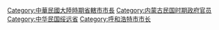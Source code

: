 [[Category:中華民國大陸時期省轄市市長|Category:中華民國大陸時期省轄市市長]]
[[Category:内蒙古民国时期政府官员|Category:内蒙古民国时期政府官员]]
[[Category:中华民国绥远省|Category:中华民国绥远省]]
[[Category:呼和浩特市市长|Category:呼和浩特市市长]]